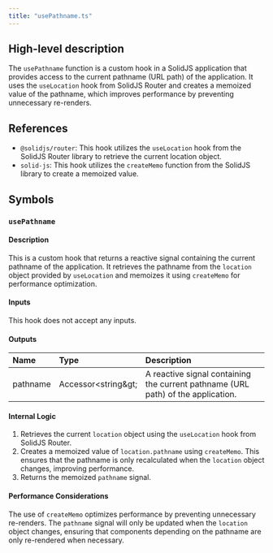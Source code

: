```yaml
---
title: "usePathname.ts"
---
```


## High-level description
The `usePathname` function is a custom hook in a SolidJS application that provides access to the current pathname (URL path) of the application. It uses the `useLocation` hook from SolidJS Router and creates a memoized value of the pathname, which improves performance by preventing unnecessary re-renders.

## References
- `@solidjs/router`: This hook utilizes the `useLocation` hook from the SolidJS Router library to retrieve the current location object.
- `solid-js`: This hook utilizes the `createMemo` function from the SolidJS library to create a memoized value.

## Symbols

### `usePathname`
#### Description
This is a custom hook that returns a reactive signal containing the current pathname of the application. It retrieves the pathname from the `location` object provided by `useLocation` and memoizes it using `createMemo` for performance optimization.

#### Inputs
This hook does not accept any inputs.

#### Outputs
| Name | Type | Description |
|:-----|:-----|:------------|
| pathname | Accessor&lt;string\&gt; | A reactive signal containing the current pathname (URL path) of the application. |

#### Internal Logic
1. Retrieves the current `location` object using the `useLocation` hook from SolidJS Router.
2. Creates a memoized value of `location.pathname` using `createMemo`. This ensures that the pathname is only recalculated when the `location` object changes, improving performance.
3. Returns the memoized `pathname` signal.

#### Performance Considerations
The use of `createMemo` optimizes performance by preventing unnecessary re-renders. The `pathname` signal will only be updated when the `location` object changes, ensuring that components depending on the pathname are only re-rendered when necessary.
